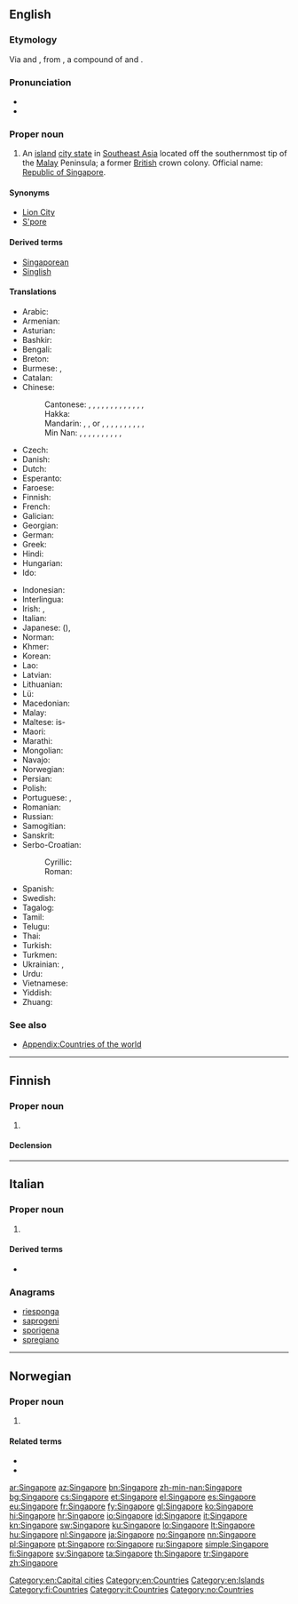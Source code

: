 ==English==
{{wikipedia}}

===Etymology===
Via {{etyl|ms|en}} {{m|ms|singa||lion}} and {{m|ms|pura||city}}, from {{etyl|sa|en}} {{m|sa|सिंहपुर|tr=siṃhá-pura}}, a compound of {{m|sa|sc=Deva|सिंह|tr=siṁhá||lion}} and {{m|sa|sc=Deva|पुर||city}}.

===Pronunciation===
* {{IPA|/ˈsɪŋəpɔː/|/ˈsɪŋgəpɔː/|/sɪŋəˈpɔː/|lang=en}}
* {{audio|En-us-Singapore.ogg|Audio (US)|lang=en}}

===Proper noun===
{{en-proper noun}}

# An [[island]] [[city state]] in [[Southeast Asia]] located off the southernmost tip of the [[Malay]] Peninsula; a former [[British]] crown colony. Official name: [[Republic of Singapore]].

====Synonyms====
* [[Lion City]] {{qualifier|informal}}
* [[S'pore]] {{qualifier|abbreviation}}

====Derived terms====
* [[Singaporean]]
* [[Singlish]]

====Translations====
{{trans-top|Republic of Singapore}}
* Arabic: {{t|ar|سِنْغَافُورَة|f}}
* Armenian: {{t|hy|Սինգապուր}}
* Asturian: {{t+|ast|Singapur}}
* Bashkir: {{t|ba|Сингапур|sc=Cyrl}}
* Bengali: {{t|bn|সিঙ্গাপুর}}
* Breton: {{t|br|Singapour}}
* Burmese: {{t|my|စင်ကာပူ}}, {{t|my|စင်္ကာပူ}}
* Catalan: {{t+|ca|Singapur}}
* Chinese:
*: Cantonese: {{t|yue|新加坡|tr=san1 gaa1-3 bo1, san1 gaa1-3 po1|sc=Hani}}, {{t|yue|新架坡|tr=san1 gaa3 bo1, san1 gaa3 po1|sc=Hani}} {{qualifier|unofficial}}, {{t|yue|星加坡|tr=sing1 gaa1-3 bo1, sing1 gaa1-3 po1|sc=Hani}} {{qualifier|unofficial}}, {{t|yue|星架坡|tr=sing1 gaa3 bo1, sing1 gaa3 po1|sc=Hani}} {{qualifier|unofficial}}, {{t|yue|星嘉坡|tr=sing1 gaa1 bo1, sing1 gaa1 po1|sc=Hani}} {{qualifier|unofficial}}, {{t|yue|星洲|tr=sing1 zau1|sc=Hani}} {{qualifier|nickname}}, {{t|yue|星國|sc=Hani}}, {{t|yue|星国|tr=sing1 gwok6|sc=Hani}} {{qualifier|short form}}, {{t|yue|昭南|tr=ciu1 naam4, ziu1 naam4|sc=Hani}} {{qualifier|during Japanese occupation}}, {{t|yue|石叻|tr=sek6 lik1, sek6 nit1, sek6 lak6|sc=Hani}} {{qualifier|former name}}, {{t|yue|叻埠|tr=lik1 bou6, nit1 bou6, lak6 bou6, lik1 fau6, nit1 fau6, lak6 fau6|sc=Hani}} {{qualifier|former name}}, {{t|yue|石叻埠|tr=sek6 lik1 bou6, sek6 nit1 bou6, sek6 lak6 bou6, sek6 lik1 fau6, sek6 nit1 fau6, sek6 lak6 fau6|sc=Hani}} {{qualifier|former name}}, {{t|yue|實叻埠|sc=Hani}}, {{t|yue|实叻埠|tr=sat6 lik1 bou6, sat6 nit1 bou6, sat6 lak6 bou6, sat6 lik1 fau6, sat6 nit1 fau6, sat6 lak6 fau6|sc=Hani}} {{qualifier|former name}}
*: Hakka: {{t|hak|新加坡|tr=Sîn-kâ-phô, Sîn-kâ-po, Sìn-kà-phô|sc=Hani}}
*: Mandarin: {{t+|cmn|新加坡|tr=Xīnjiāpō|sc=Hani}}, {{t|cmn|新架坡|tr=Xīnjiàpō|sc=Hani}} {{qualifier|unofficial}}, {{t|cmn|星加坡|sc=Hani}} or {{t|cmn|星嘉坡|tr=Xīngjiāpō|sc=Hani}} {{qualifier|unofficial}}, {{t|cmn|星架坡|tr=Xīngjiàpō|sc=Hani}} {{qualifier|unofficial}}, {{t+|cmn|星洲|tr=Xīngzhōu|sc=Hani}} {{qualifier|nickname}}, {{t|cmn|星國|sc=Hani}}, {{t|cmn|星国|tr=Xīngguó|sc=Hani}}, {{t|cmn|昭南|tr=Zhāonán|sc=Hani}} {{qualifier|during Japanese occupation}}, {{t|cmn|石叻|tr=Shílè, Shílì|sc=Hani}} {{qualifier|former name}}, {{t|cmn|叻埠|tr=Lèbù, Lìbù|sc=Hani}} {{qualifier|former name}}, {{t|cmn|石叻埠|tr=Shílèbù, Shílìbù|sc=Hani}} {{qualifier|former name}}, {{t|cmn|實叻埠|sc=Hani}}, {{t|cmn|实叻埠|tr=Shílèbù, Shílìbù|sc=Hani}} {{qualifier|former name}}
*: Min Nan: {{t|nan|新加坡|tr=Sin-ka-pho|sc=Hans}}, {{t|nan|星加坡|tr=Seng-ka-pho|sc=Hani}} {{qualifier|unofficial}}, {{t|nan|星洲|tr=Seng-chiu|sc=Hani}} {{qualifier|nickname}}, {{t|nan|星國|sc=Hani}}, {{t|nan|星国|tr=Seng-kok|sc=Hani}} {{qualifier|short form}}, {{t|nan|昭南|tr=Chiau-lâm|sc=Hani}} {{qualifier|during Japanese occupation}}, {{t|nan|石叻|tr=Sit-la̍t|sc=Hani}} {{qualifier|former name}}, {{t|nan|叻埠|tr=La̍t-po͘|sc=Hani}} {{qualifier|former name}}, {{t|nan|石叻埠|tr=Sit-la̍t-po͘|sc=Hani}} {{qualifier|former name}}, {{t|nan|實叻埠|sc=Hani}}, {{t|nan|实叻埠|tr=Si̍t-la̍t-po͘|sc=Hani}} {{qualifier|former name}}
* Czech: {{t+|cs|Singapur|m}}
* Danish: {{t|da|Singapore}}
* Dutch: {{t+|nl|Singapore}}
* Esperanto: {{t|eo|Singapuro}}
* Faroese: {{t|fo|Singapor|n}}
* Finnish: {{t+|fi|Singapore}}
* French: {{t+|fr|Singapour|m}}
* Galician: {{t+|gl|Singapur}}
* Georgian: {{t|ka|სინგაპური|sc=Geor}}
* German: {{t+|de|Singapur}}
* Greek: {{t+|el|Σιγκαπούρη|f}}
* Hindi: {{t+|hi|सिंगापुर}}
* Hungarian: {{t+|hu|Szingapúr}}
* Ido: {{t+|io|Singapur}}
{{trans-mid}}
* Indonesian: {{t|id|Singapura}}
* Interlingua: {{t|ia|Singhapur}}
* Irish: {{t|ga|Singeapór|m}}, {{t|ga|Poblacht Shingeapór|f}}
* Italian: {{t+|it|Singapore|f}}
* Japanese: {{t+|ja|シンガポール|tr=Shingapōru|sc=Jpan}} ({{t|ja|新嘉坡|sc=Jpan}}), {{t|ja|昭南|tr=しょうなん|sc=Jpan}}
* Norman: {{t|nrf|Sîngapour|m}}
* Khmer: {{t|km|សិង្ហបុរី|tr=singha’borei|sc=Khmr}}
* Korean: {{t+|ko|싱가포르}}
* Lao: {{t+|lo|ສິງກະໂປ|sc=Laoo}}
* Latvian: {{t+|lv|Singapūra|f}}
* Lithuanian: {{t+|lt|Singapūras|m}}
* Lü: {{t|khb|ᦉᦲᧂᦂᦔᦷ|sc=Knda}}
* Macedonian: {{t+|mk|Сингапур|m}}
* Malay: {{t|ms|Singapura}}
* Maltese: is-{{t|mt|Singapor}}
* Maori: {{t|mi|Hingapoa }}
* Marathi: {{t|mr|सिंगापुर|m|tr=Siṅgāpur|sc=Deva}}
* Mongolian: {{t|mn|Сингапур|sc=Cyrl}}
* Navajo: {{t|nv|Sį́ʼgaboo}}
* Norwegian: {{t+|no|Singapore}}
* Persian: {{t|fa|سنگاپور|tr=Sangâpur|sc=fa-Arab}}
* Polish: {{t+|pl|Singapur}}
* Portuguese: {{t+|pt|Singapura|f}} {{qualifier|Portugal}}, {{t|pt|Cingapura|f}} {{qualifier|Brazil}}
* Romanian: {{t+|ro|Singapore}}
* Russian: {{t+|ru|Сингапу́р|m}}
* Samogitian: {{t|sgs|Singapūrs}}
* Sanskrit: {{t|sa|सिंहपुर}}
* Serbo-Croatian:
*: Cyrillic: {{t|sh|Сингапур|m|sc=Cyrl}}
*: Roman: {{t+|sh|Singapur|m}}
* Spanish: {{t+|es|Singapur|m}}
* Swedish: {{t+|sv|Singapore}}
* Tagalog: {{t|tl|Singgapur}}
* Tamil: {{t+|ta|சிங்கப்பூர்}}
* Telugu: {{t+|te|సింగపూర్}}
* Thai: {{t+|th|สิงคโปร์}}
* Turkish: {{t+|tr|Singapur}}
* Turkmen: {{t|tk|Singapur}}
* Ukrainian: {{t+|uk|Сінгапур}}, {{t|uk|Сингапур}}
* Urdu: {{t|ur|سنگاپور|tr=siṅgāpur|sc=ur-Arab}}
* Vietnamese: {{t|vi|Tân Gia Ba}}
* Yiddish: {{t|yi|סינגאַפּור}}
* Zhuang: {{t-needed|za}}
{{trans-bottom}}

===See also===
* [[Appendix:Countries of the world]]

[[Category:en:Capital cities]]
[[Category:en:Countries]]
[[Category:en:Islands]]

----

==Finnish==
{{wikipedia|lang=fi}}

===Proper noun===
{{fi-proper noun}}

# {{l|en|Singapore}}

====Declension====
{{fi-decl-nalle|n=sg|Singapor|||a}}

[[Category:fi:Countries]]

----

==Italian==
{{wikipedia|lang=it}}

===Proper noun===
{{it-proper noun|g=m}}

# {{l|en|Singapore}}

====Derived terms====
* {{l|it|singaporiano}}

===Anagrams===
* [[riesponga#Italian|riesponga]]
* [[saprogeni#Italian|saprogeni]]
* [[sporigena#Italian|sporigena]]
* [[spregiano#Italian|spregiano]]

[[Category:it:Countries]]

----

==Norwegian==

===Proper noun===
{{no-proper noun}}

# {{l|en|Singapore}}

====Related terms====
* {{l|no|singaporer}}
* {{l|no|singaporsk}}

[[Category:no:Countries]]

[[ar:Singapore]]
[[az:Singapore]]
[[bn:Singapore]]
[[zh-min-nan:Singapore]]
[[bg:Singapore]]
[[cs:Singapore]]
[[et:Singapore]]
[[el:Singapore]]
[[es:Singapore]]
[[eu:Singapore]]
[[fr:Singapore]]
[[fy:Singapore]]
[[gl:Singapore]]
[[ko:Singapore]]
[[hi:Singapore]]
[[hr:Singapore]]
[[io:Singapore]]
[[id:Singapore]]
[[it:Singapore]]
[[kn:Singapore]]
[[sw:Singapore]]
[[ku:Singapore]]
[[lo:Singapore]]
[[lt:Singapore]]
[[hu:Singapore]]
[[nl:Singapore]]
[[ja:Singapore]]
[[no:Singapore]]
[[nn:Singapore]]
[[pl:Singapore]]
[[pt:Singapore]]
[[ro:Singapore]]
[[ru:Singapore]]
[[simple:Singapore]]
[[fi:Singapore]]
[[sv:Singapore]]
[[ta:Singapore]]
[[th:Singapore]]
[[tr:Singapore]]
[[zh:Singapore]]